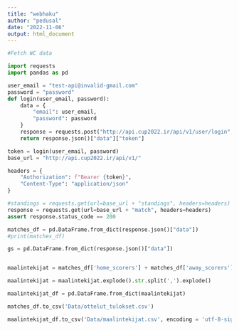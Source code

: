 ```yaml
---
title: "webhaku"
author: "pedusal"
date: "2022-11-06"
output: html_document
---
```


```python
#Fetch WC data

import requests
import pandas as pd

user_email = "test-api@invalid-gmail.com"
password = "password"
def login(user_email, password):
    data = {
        "email": user_email,
        "password": password
    }
    response = requests.post("http://api.cup2022.ir/api/v1/user/login", json=data)
    return response.json()["data"]["token"]

token = login(user_email, password)
base_url = "http://api.cup2022.ir/api/v1/"

headers = {
    "Authorization": f"Bearer {token}",
    "Content-Type": "application/json"
}

#standings = requests.get(url=base_url + "standings", headers=headers)
response = requests.get(url=base_url + "match", headers=headers)
assert response.status_code == 200

matches_df = pd.DataFrame.from_dict(response.json()["data"])
#print(matches_df)

```

```python
gs = pd.DataFrame.from_dict(response.json()["data"])


maalintekijat = matches_df['home_scorers'] + matches_df['away_scorers']

maalintekijat = maalintekijat.explode().str.split(',').explode()

maalintekijat_df = pd.DataFrame.from_dict(maalintekijat)

```




```python
matches_df.to_csv('Data/ottelut_tulokset.csv')

maalintekijat_df.to_csv('Data/maalintekijat.csv', encoding = 'utf-8-sig')

```


